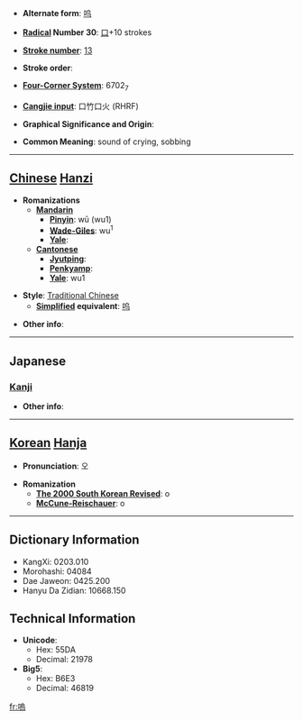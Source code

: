 * '''Alternate form''': [[呜]]

* '''[[Wiktionary:Chinese radical index| Radical]] Number 30''': [[Wiktionary:Chinese radical index 口|口]]+10 strokes

* '''[[Wiktionary:Chinese total strokes index|Stroke number]]''': [[Wiktionary:Chinese total strokes index 13|13]]

* '''Stroke order''': 

* '''[[Wiktionary:Chinese four corner index|Four-Corner System]]''': 6702<sub>7</sub>

* '''[[Wiktionary:Chinese Cangjie index|Cangjie input]]''': 口竹口火 (RHRF)

* '''Graphical Significance and Origin''': 

* '''Common Meaning''': sound of crying, sobbing

----

== [[Chinese]] [[Hanzi]] ==

* '''Romanizations'''
** '''[[Mandarin]]'''
*** '''[[Pinyin]]''': wū (wu1)
*** '''[[Wade-Giles]]''': wu<sup>1</sup>
*** '''[[Yale]]''': 
** '''[[Cantonese]]'''
*** '''[[Jyutping]]''':
*** '''[[Penkyamp]]''': 
*** '''[[Yale]]''': wu1

* '''Style''': [[Traditional Chinese]] 
** '''[[Simplified Chinese|Simplified]] equivalent''': [[呜]]

* '''Other info''': 

----

==Japanese==
===[[Kanji]]===
{{kanji|on readings=[[お]] (o), [[う]] (u)
|kun readings=[[あう]] (au)
}}

* '''Other info''':  

----

== [[Korean]] [[Hanja]] ==

* '''Pronunciation''': 오

* '''Romanization'''
** '''[[The 2000 South Korean Revised Romanization|The 2000 South Korean Revised]]''': o
** '''[[McCune-Reischauer]]''': o

----

== Dictionary Information ==

* KangXi: 0203.010
* Morohashi: 04084
* Dae Jaweon: 0425.200
* Hanyu Da Zidian: 10668.150

== Technical Information ==

* '''Unicode''':
** Hex: 55DA
** Decimal: 21978
* '''Big5''':
** Hex: B6E3
** Decimal: 46819

[[fr:嗚]]